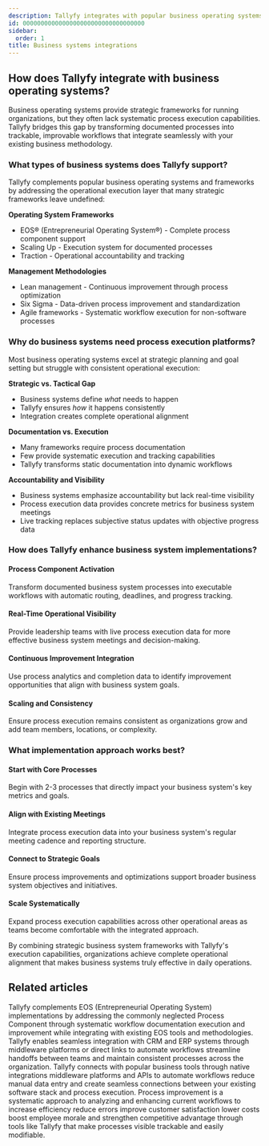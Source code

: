 ```yaml
---
description: Tallyfy integrates with popular business operating systems and frameworks to enhance process execution and accountability within your existing organizational methodology and toolset.
id: 0000000000000000000000000000000000
sidebar:
  order: 1
title: Business systems integrations
---
```


## How does Tallyfy integrate with business operating systems?

Business operating systems provide strategic frameworks for running organizations, but they often lack systematic process execution capabilities. Tallyfy bridges this gap by transforming documented processes into trackable, improvable workflows that integrate seamlessly with your existing business methodology.

### What types of business systems does Tallyfy support?

Tallyfy complements popular business operating systems and frameworks by addressing the operational execution layer that many strategic frameworks leave undefined:

**Operating System Frameworks**
- EOS® (Entrepreneurial Operating System®) - Complete process component support
- Scaling Up - Execution system for documented processes  
- Traction - Operational accountability and tracking

**Management Methodologies**
- Lean management - Continuous improvement through process optimization
- Six Sigma - Data-driven process improvement and standardization
- Agile frameworks - Systematic workflow execution for non-software processes

### Why do business systems need process execution platforms?

Most business operating systems excel at strategic planning and goal setting but struggle with consistent operational execution:

**Strategic vs. Tactical Gap**
- Business systems define *what* needs to happen
- Tallyfy ensures *how* it happens consistently  
- Integration creates complete operational alignment

**Documentation vs. Execution**
- Many frameworks require process documentation
- Few provide systematic execution and tracking capabilities
- Tallyfy transforms static documentation into dynamic workflows

**Accountability and Visibility**
- Business systems emphasize accountability but lack real-time visibility
- Process execution data provides concrete metrics for business system meetings
- Live tracking replaces subjective status updates with objective progress data

### How does Tallyfy enhance business system implementations?

#### **Process Component Activation**
Transform documented business system processes into executable workflows with automatic routing, deadlines, and progress tracking.

#### **Real-Time Operational Visibility**  
Provide leadership teams with live process execution data for more effective business system meetings and decision-making.

#### **Continuous Improvement Integration**
Use process analytics and completion data to identify improvement opportunities that align with business system goals.

#### **Scaling and Consistency**
Ensure process execution remains consistent as organizations grow and add team members, locations, or complexity.

### What implementation approach works best?

#### **Start with Core Processes**
Begin with 2-3 processes that directly impact your business system's key metrics and goals.

#### **Align with Existing Meetings**
Integrate process execution data into your business system's regular meeting cadence and reporting structure.

#### **Connect to Strategic Goals**  
Ensure process improvements and optimizations support broader business system objectives and initiatives.

#### **Scale Systematically**
Expand process execution capabilities across other operational areas as teams become comfortable with the integrated approach.

By combining strategic business system frameworks with Tallyfy's execution capabilities, organizations achieve complete operational alignment that makes business systems truly effective in daily operations.


## Related articles
<CardGrid>
<LinkTitleCard header="<b>EOS Integration > EOS integration and process component support</b>" href="/products/pro/integrations/business-systems/eos-integration/" > Tallyfy complements EOS (Entrepreneurial Operating System) implementations by addressing the commonly neglected Process Component through systematic workflow documentation execution and improvement while integrating with existing EOS tools and methodologies. </LinkTitleCard>
<LinkTitleCard header="<b>Middleware > Integrate to your CRM or ERP</b>" href="/products/pro/integrations/middleware/integrate-into-crm/" > Tallyfy enables seamless integration with CRM and ERP systems through middleware platforms or direct links to automate workflows streamline handoffs between teams and maintain consistent processes across the organization. </LinkTitleCard>
<LinkTitleCard header="<b>Integrations</b>" href="/products/pro/integrations/" > Tallyfy connects with popular business tools through native integrations middleware platforms and APIs to automate workflows reduce manual data entry and create seamless connections between your existing software stack and process execution. </LinkTitleCard>
<LinkTitleCard header="<b>Process Improvement > What is process improvement?</b>" href="/products/pro/tutorials/how-to/process-improvement/what-is-process-improvement/" > Process improvement is a systematic approach to analyzing and enhancing current workflows to increase efficiency reduce errors improve customer satisfaction lower costs boost employee morale and strengthen competitive advantage through tools like Tallyfy that make processes visible trackable and easily modifiable. </LinkTitleCard>
</CardGrid> 